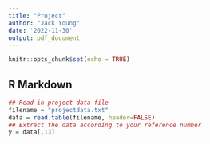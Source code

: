 ```yaml
---
title: "Project"
author: "Jack Young"
date: '2022-11-30'
output: pdf_document
---
```


```r
knitr::opts_chunk$set(echo = TRUE)
```

## R Markdown

```r
## Read in project data file
filename = "projectdata.txt"
data = read.table(filename, header=FALSE)
## Extract the data according to your reference number
y = data[,13]
```





